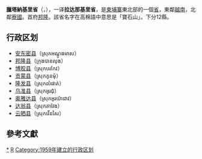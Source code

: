 {{Infobox Cambodian Province
|name = 臘塔納基里省
|khmer = ខេត្តរតនគីរី
|seat = [[邦隆|邦隆]]
|area = 10,782
| population_footnotes    = <ref name=cips1011/>
| population        = 184,000
| population_as_of  = 2013年
|isocode = KH-16
|image_map = Cambodia Ratanakiri locator map.svg
|mapsize = 200
}}
'''臘塔納基里省'''（{{lang-km|ខេត្តរតនគីរី}}，{{IPA-km|kʰaet ˌreə̯̆ʔ taʔ ˈnaʔ ki ˈriː}}），一译'''拉达那基里省'''，是[[柬埔寨|柬埔寨]]東北部的一個[[柬埔寨行政區劃|省]]，東鄰[[越南|越南]]，北鄰[[寮國|寮國]]。首府[[邦隆|邦隆]]。該省名字在高棉語中意思是「寶石山」。下分12縣。

==行政区划==
*[[安东密县|安东密县]]（ស្រុកអណ្តូងមាស）
*[[邦隆县|邦隆县]]（ក្រុង​បានលុង）
*[[博胶县|博胶县]]（ស្រុកបរកែវ）
*[[贡蒙县|贡蒙县]]（ស្រុកកូនមុំ）
*[[隆发县|隆发县]]（ស្រុកលំផាត់）
*[[乌准县|乌准县]]（ស្រុកអូរជុំ）<!--译名待查-->
*[[奥雅达县|奥雅达县]]（ស្រុកអូរយ៉ាដាវ）
*[[达翁县|达翁县]]（ស្រុកតាវែង）
*[[云晒县|云晒县]]（ស្រុកវើនសៃ）

==參考文獻==
{{Reflist|refs=
<ref name=cips1011>"Cambodia Inter-Censal Population Survey 2013: Report 10...", p. 11.</ref>
}}

{{Cambodia}}
{{拉达那基里省行政区划}}
{{Cambodia-stub}}
[[Category:腊塔纳基里省|*]]
[[Category:柬埔寨省份|R]]
[[Category:1959年建立的行政区划|Category:1959年建立的行政区划]]